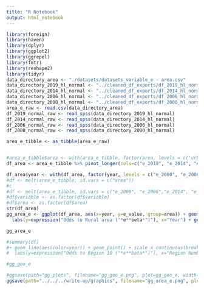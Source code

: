 ```yaml
---
title: "R Notebook"
output: html_notebook
---
```


```r
library(foreign)
library(haven)
library(dplyr)
library(ggplot2)
library(ggrepel)
library(fmtr)
library(reshape2)
library(tidyr)
data_directory_area <- "./datasets/datasets_variable_e - area.csv"
data_directory_2019_hl_normal <- "../cleaned_df_exports/df_2019_hl_normal.sav"
data_directory_2014_hl_normal <- "../cleaned_df_exports/df_2014_hl_normal.sav"
data_directory_2006_hl_normal <- "../cleaned_df_exports/df_2006_hl_normal.sav"
data_directory_2000_hl_normal <- "../cleaned_df_exports/df_2000_hl_normal.sav"
area_e_raw <- read.csv(data_directory_area)
df_2019_normal_raw <- read_spss(data_directory_2019_hl_normal)
df_2014_normal_raw <- read_spss(data_directory_2014_hl_normal)
df_2006_normal_raw <- read_spss(data_directory_2006_hl_normal)
df_2000_normal_raw <- read_spss(data_directory_2000_hl_normal)
```

```r
area_e_tibble <- as_tibble(area_e_raw)


#area_e_tibble$area <- with(area_e_tibble, factor(area, levels = c('urban', 'rural'), labels = c(1,2)))
df_area <- area_e_tibble %>% pivot_longer(cols=c("e_2019", "e_2014", "e_2006", "e_2000"), names_to="year", values_to = "e_value")

df_area$year <- with(df_area, factor(year, levels = c("e_2000", "e_2006", "e_2014", "e_2019"), labels=c(2000, 2006,2014,2019)))
#df <- melt(area_e_tibble, id.vars = c("area"))
#c 
#df <- melt(area_e_tibble, id.vars = c("e_2000", "e_2006","e_2014", "e_2019"))
#df$variable <- as.factor(df$variable)
#df$area <- as.factor(df$area)
str(df_area)
gg_area_e <- ggplot(df_area, aes(x=year, y=e_value, group=area)) + geom_line() + geom_point(aes(color=area)) +
  labs(y=expression("Odds to Rural area ("*e**beta*")"), x="Year") + geom_text_repel(aes(label=e_value))

gg_area_e

#summary(df)
#+ geom_line(aes(color=year)) + geom_point() + scale_x_continuous(breaks = seq(1, 10, by = 1)) + geom_hline(aes(yintercept=1, colour="baseline=1"))+
#  labs(y=expression("Odds to Region 10 ("*e**beta*")"), x="Region Number")

#gg_geo_e

#ggsave(path="gg_plots", filename="gg_geo_e.png", plot=gg_geo_e, width=20, height = 12, units = "cm")
ggsave(path="../../../write-up/graphics", filename="gg_area_e.png", plot=gg_area_e, width=20, height = 12, units = "cm")
```
